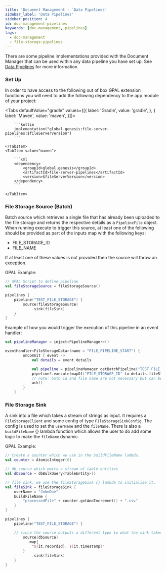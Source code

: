 ```yaml
---
title: 'Document Management - `Data Pipelines'
sidebar_label: 'Data Pipelines'
sidebar_position: 4
id: doc-management-pipelines
keywords: [doc-management, pipelines]
tags:
  - doc-management
  - file-storage-pipelines
---
```



There are some pipeline implementations provided with the Document Manager that can be used within any data pipeline you have set up. See [Data Pipelines](/develop/server-capabilities/integrations/data-pipelines/) for more information.

### Set Up

In order to have access to the following out of box GPAL extension functions you will need to add the following dependency to the app module of your project:


<Tabs defaultValue="gradle" values={[{ label: 'Gradle', value: 'gradle', }, { label: 'Maven', value: 'maven', }]}>
    <TabItem value="gradle">

        ```kotlin
        implementation("global.genesis:file-server-pipelines:$fileServerVersion")
        ```

    </TabItem>
    <TabItem value="maven">

        ```xml
        <dependency>
            <groupId>global.genesis</groupId>
            <artifactId>file-server-pipelines</artifactId>
            <version>$fileServerVersion</version>
        </dependency>
        ```

    </TabItem>
</Tabs>

### File Storage Source (Batch)

Batch source which retrieves a single file that has already been uploaded to the file storage and returns the respective details as a `PipelineFile` object.
When running execute to trigger this source, at least one of the following should be provided as part of the inputs map with the following keys:

- FILE_STORAGE_ID
- FILE_NAME

If at least one of these values is not provided then the source will throw an exception.

GPAL Example:
```kotlin
// GPAL Script to define pipeline
val fileStorageSource = fileStorageSource()

pipelines {
    pipeline("TEST_FILE_STORAGE") {
        source(fileStorageSource)
            .sink(fileSink)
    }
}
```

Example of how you would trigger the execution of this pipeline in an event handler:
```kotlin
val pipelineManager = inject<PipelineManager>()

eventHandler<FileStorageData>(name = "FILE_PIPELINE_START") {
        onCommit { event ->
            val details = event.details

            val pipeline = pipelineManager.getBatchPipeline("TEST_FILE_STORAGE")
            pipeline?.execute(mapOf("FILE_STORAGE_ID" to details.fileStorageId, "FILE_NAME" to details.fileName))
            // note: both id and file name are not necessary but can be provided
            ack()
        }
    }
```

### File Storage Sink

A sink into a file which takes a stream of strings as input.
It requires a `FileStorageClient` and some config of type `FileStorageSinkConfig`.
The config is used to set the `userName` and the `fileName`.
There is also a `buildFileName` {} lambda function which allows the user to do add some logic to make the `fileName` dynamic.

GPAL Example:
```kotlin
// Create a counter which we use in the buildFileName lambda.
val counter = AtomicInteger(0)

// db source which emits a stream of table entities
val dbSource = dbBulkQuery<TableEntity>()

// file sink, we use the fileStorageSink {} lambda to initialise it.
val fileSink = fileStorageSink {
    userName = "JohnDoe"
    buildFileName {
        "processedFile" + counter.getAndIncrement() + ".csv"
    }
}

pipelines {
    pipeline("TEST_FILE_STORAGE") {

    // since the source outputs a different type to what the sink takes we convert it to the respective type, i.e. a string.
        source(dbSource)
          .map{
            "${it.recordId}, ${it.timestamp}"
        }
            .sink(fileSink)
    }
}
```



